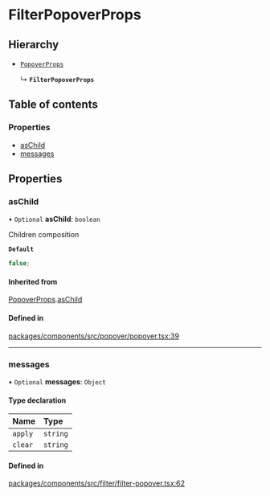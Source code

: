 # FilterPopoverProps

## Hierarchy

- [`PopoverProps`](PopoverProps.md)

  ↳ **`FilterPopoverProps`**

## Table of contents

### Properties

- [asChild](FilterPopoverProps.md#aschild)
- [messages](FilterPopoverProps.md#messages)

## Properties

### asChild

• `Optional` **asChild**: `boolean`

Children composition

**`Default`**

```ts
false;
```

#### Inherited from

[PopoverProps](PopoverProps.md).[asChild](PopoverProps.md#aschild)

#### Defined in

[packages/components/src/popover/popover.tsx:39](https://github.com/vtex/shoreline/blob/9b5214c2f/packages/components/src/popover/popover.tsx#L39)

---

### messages

• `Optional` **messages**: `Object`

#### Type declaration

| Name    | Type     |
| :------ | :------- |
| `apply` | `string` |
| `clear` | `string` |

#### Defined in

[packages/components/src/filter/filter-popover.tsx:62](https://github.com/vtex/shoreline/blob/9b5214c2f/packages/components/src/filter/filter-popover.tsx#L62)
